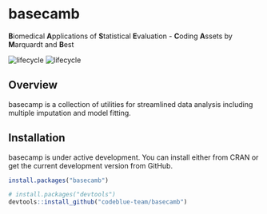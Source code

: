 
<!-- README.md is generated from README.Rmd. Please edit that file -->

# basecamb

**B**iomedical **A**pplications of **S**tatistical **E**valuation -
**C**oding **A**ssets by **M**arquardt and **B**est

![lifecycle](https://img.shields.io/badge/license-GPL_3-blue.svg)
![lifecycle](https://img.shields.io/badge/lifecycle-development-red.svg)


## Overview

basecamp is a collection of utilities for streamlined data analysis
including multiple imputation and model fitting.

## Installation

basecamp is under active development. You can install either from CRAN or get
the current development version from GitHub.

``` r
install.packages("basecamb")
```

``` r
# install.packages("devtools")
devtools::install_github("codeblue-team/basecamb")
```
